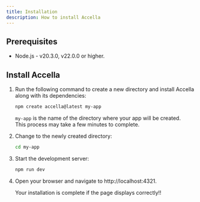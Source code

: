```yaml
---
title: Installation
description: How to install Accella
---
```




## Prerequisites

- Node.js - v20.3.0, v22.0.0 or higher. 

## Install Accella

<Steps>

1. Run the following command to create a new directory and install Accella along with its dependencies:

   ```bash
   npm create accella@latest my-app
   ```
   `my-app` is the name of the directory where your app will be created. \
   This process may take a few minutes to complete.

2. Change to the newly created directory:

   ```bash
   cd my-app
   ```

3. Start the development server:

   ```bash
   npm run dev
   ```

4. Open your browser and navigate to http://localhost:4321.

   Your installation is complete if the page displays correctly!!

</Steps>
